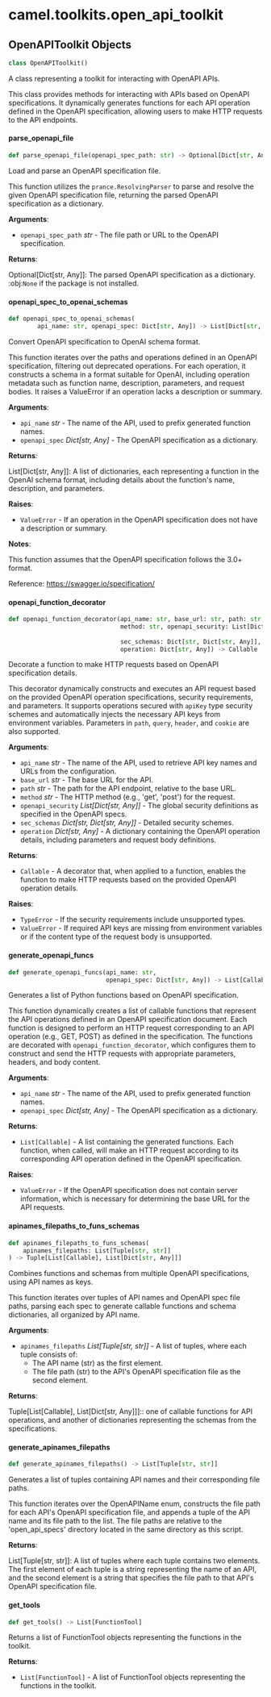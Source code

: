 <a id="camel.toolkits.open_api_toolkit"></a>

# camel.toolkits.open\_api\_toolkit

<a id="camel.toolkits.open_api_toolkit.OpenAPIToolkit"></a>

## OpenAPIToolkit Objects

```python
class OpenAPIToolkit()
```

A class representing a toolkit for interacting with OpenAPI APIs.

This class provides methods for interacting with APIs based on OpenAPI
specifications. It dynamically generates functions for each API operation
defined in the OpenAPI specification, allowing users to make HTTP requests
to the API endpoints.

<a id="camel.toolkits.open_api_toolkit.OpenAPIToolkit.parse_openapi_file"></a>

#### parse\_openapi\_file

```python
def parse_openapi_file(openapi_spec_path: str) -> Optional[Dict[str, Any]]
```

Load and parse an OpenAPI specification file.

This function utilizes the `prance.ResolvingParser` to parse and
resolve the given OpenAPI specification file, returning the parsed
OpenAPI specification as a dictionary.

**Arguments**:

- `openapi_spec_path` _str_ - The file path or URL to the OpenAPI
  specification.
  

**Returns**:

  Optional[Dict[str, Any]]: The parsed OpenAPI specification
  as a dictionary. :obj:`None` if the package is not installed.

<a id="camel.toolkits.open_api_toolkit.OpenAPIToolkit.openapi_spec_to_openai_schemas"></a>

#### openapi\_spec\_to\_openai\_schemas

```python
def openapi_spec_to_openai_schemas(
        api_name: str, openapi_spec: Dict[str, Any]) -> List[Dict[str, Any]]
```

Convert OpenAPI specification to OpenAI schema format.

This function iterates over the paths and operations defined in an
OpenAPI specification, filtering out deprecated operations. For each
operation, it constructs a schema in a format suitable for OpenAI,
including operation metadata such as function name, description,
parameters, and request bodies. It raises a ValueError if an operation
lacks a description or summary.

**Arguments**:

- `api_name` _str_ - The name of the API, used to prefix generated
  function names.
- `openapi_spec` _Dict[str, Any]_ - The OpenAPI specification as a
  dictionary.
  

**Returns**:

  List[Dict[str, Any]]: A list of dictionaries, each representing a
  function in the OpenAI schema format, including details about
  the function's name, description, and parameters.
  

**Raises**:

- `ValueError` - If an operation in the OpenAPI specification
  does not have a description or summary.
  

**Notes**:

  This function assumes that the OpenAPI specification
  follows the 3.0+ format.
  
  Reference:
  https://swagger.io/specification/

<a id="camel.toolkits.open_api_toolkit.OpenAPIToolkit.openapi_function_decorator"></a>

#### openapi\_function\_decorator

```python
def openapi_function_decorator(api_name: str, base_url: str, path: str,
                               method: str, openapi_security: List[Dict[str,
                                                                        Any]],
                               sec_schemas: Dict[str, Dict[str, Any]],
                               operation: Dict[str, Any]) -> Callable
```

Decorate a function to make HTTP requests based on OpenAPI
specification details.

This decorator dynamically constructs and executes an API request based
on the provided OpenAPI operation specifications, security
requirements, and parameters.  It supports operations secured with
`apiKey` type security schemes and automatically injects the necessary
API keys from environment variables. Parameters in `path`, `query`,
`header`, and `cookie` are also supported.

**Arguments**:

- `api_name` _str_ - The name of the API, used to retrieve API key names
  and URLs from the configuration.
- `base_url` _str_ - The base URL for the API.
- `path` _str_ - The path for the API endpoint,
  relative to the base URL.
- `method` _str_ - The HTTP method (e.g., 'get', 'post')
  for the request.
- `openapi_security` _List[Dict[str, Any]]_ - The global security
  definitions as specified in the OpenAPI specs.
- `sec_schemas` _Dict[str, Dict[str, Any]]_ - Detailed security schemes.
- `operation` _Dict[str, Any]_ - A dictionary containing the OpenAPI
  operation details, including parameters and request body
  definitions.
  

**Returns**:

- `Callable` - A decorator that, when applied to a function, enables the
  function to make HTTP requests based on the provided OpenAPI
  operation details.
  

**Raises**:

- `TypeError` - If the security requirements include unsupported types.
- `ValueError` - If required API keys are missing from environment
  variables or if the content type of the request body is
  unsupported.

<a id="camel.toolkits.open_api_toolkit.OpenAPIToolkit.generate_openapi_funcs"></a>

#### generate\_openapi\_funcs

```python
def generate_openapi_funcs(api_name: str,
                           openapi_spec: Dict[str, Any]) -> List[Callable]
```

Generates a list of Python functions based on
OpenAPI specification.

This function dynamically creates a list of callable functions that
represent the API operations defined in an OpenAPI specification
document. Each function is designed to perform an HTTP request
corresponding to an API operation (e.g., GET, POST) as defined in
the specification. The functions are decorated with
`openapi_function_decorator`, which configures them to construct and
send the HTTP requests with appropriate parameters, headers, and body
content.

**Arguments**:

- `api_name` _str_ - The name of the API, used to prefix generated
  function names.
- `openapi_spec` _Dict[str, Any]_ - The OpenAPI specification as a
  dictionary.
  

**Returns**:

- `List[Callable]` - A list containing the generated functions. Each
  function, when called, will make an HTTP request according to
  its corresponding API operation defined in the OpenAPI
  specification.
  

**Raises**:

- `ValueError` - If the OpenAPI specification does not contain server
  information, which is necessary for determining the base URL
  for the API requests.

<a id="camel.toolkits.open_api_toolkit.OpenAPIToolkit.apinames_filepaths_to_funs_schemas"></a>

#### apinames\_filepaths\_to\_funs\_schemas

```python
def apinames_filepaths_to_funs_schemas(
    apinames_filepaths: List[Tuple[str, str]]
) -> Tuple[List[Callable], List[Dict[str, Any]]]
```

Combines functions and schemas from multiple OpenAPI
specifications, using API names as keys.

This function iterates over tuples of API names and OpenAPI spec file
paths, parsing each spec to generate callable functions and schema
dictionaries, all organized by API name.

**Arguments**:

- `apinames_filepaths` _List[Tuple[str, str]]_ - A list of tuples, where
  each tuple consists of:
  - The API name (str) as the first element.
  - The file path (str) to the API's OpenAPI specification file as
  the second element.
  

**Returns**:

  Tuple[List[Callable], List[Dict[str, Any]]]:: one of callable
  functions for API operations, and another of dictionaries
  representing the schemas from the specifications.

<a id="camel.toolkits.open_api_toolkit.OpenAPIToolkit.generate_apinames_filepaths"></a>

#### generate\_apinames\_filepaths

```python
def generate_apinames_filepaths() -> List[Tuple[str, str]]
```

Generates a list of tuples containing API names and their
corresponding file paths.

This function iterates over the OpenAPIName enum, constructs the file
path for each API's OpenAPI specification file, and appends a tuple of
the API name and its file path to the list. The file paths are relative
to the 'open_api_specs' directory located in the same directory as this
script.

**Returns**:

  List[Tuple[str, str]]: A list of tuples where each tuple contains
  two elements. The first element of each tuple is a string
  representing the name of an API, and the second element is a
  string that specifies the file path to that API's OpenAPI
  specification file.

<a id="camel.toolkits.open_api_toolkit.OpenAPIToolkit.get_tools"></a>

#### get\_tools

```python
def get_tools() -> List[FunctionTool]
```

Returns a list of FunctionTool objects representing the
functions in the toolkit.

**Returns**:

- `List[FunctionTool]` - A list of FunctionTool objects
  representing the functions in the toolkit.

